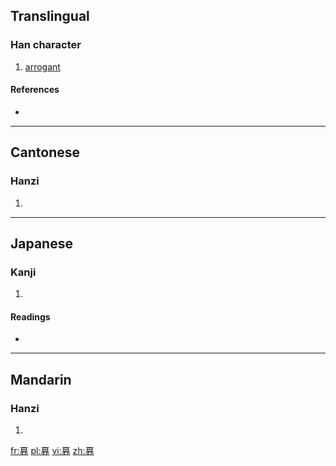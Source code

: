 ==Translingual==

===Han character===
{{Han char|rn=37|rad=大|as=09|sn=12|four=1033<sub>6</sub>|canj=一山大中中 (MUKLL)|ids=⿱[[𦣻]][[夰]]}}

# [[arrogant]]

====References====
* {{Han ref|kx=0253.070|dkj=05962|dj=0514.320|hdz=10026.130|uh=5961|ud=22881|bh=D8B4|bd=55476}}

----

==Cantonese==

===Hanzi===
{{yue-hanzi|jyut=|y=ngou6}}

# {{defn|lang=yue|sort=大09}}

----

==Japanese==

===Kanji===
{{ja-kanji|grade=|rs=大09}}

# {{defn|lang=ja|sort=大09}}

====Readings====
* {{ja-readings|on=[[がう]] (gau), [[ごう]] (gō)|kun=[[あなどる]] (anadoru), [[つよい]] (tsuyoi)}}

----

==Mandarin==

===Hanzi===
{{cmn-hanzi|pin=[[ào]] ([[ao4]])|wg=ao<sup>4</sup>}}

# {{defn|lang=cmn|sort=大09}}

[[fr:奡]]
[[pl:奡]]
[[vi:奡]]
[[zh:奡]]